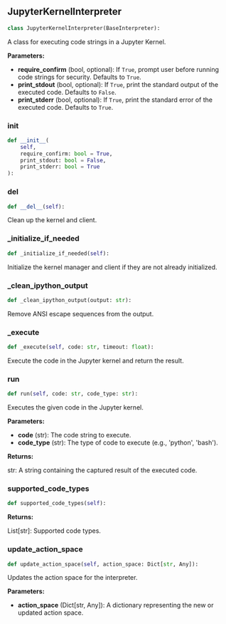 <a id="camel.interpreters.ipython_interpreter"></a>

<a id="camel.interpreters.ipython_interpreter.JupyterKernelInterpreter"></a>

## JupyterKernelInterpreter

```python
class JupyterKernelInterpreter(BaseInterpreter):
```

A class for executing code strings in a Jupyter Kernel.

**Parameters:**

- **require_confirm** (bool, optional): If `True`, prompt user before running code strings for security. Defaults to `True`.
- **print_stdout** (bool, optional): If `True`, print the standard output of the executed code. Defaults to `False`.
- **print_stderr** (bool, optional): If `True`, print the standard error of the executed code. Defaults to `True`.

<a id="camel.interpreters.ipython_interpreter.JupyterKernelInterpreter.__init__"></a>

### __init__

```python
def __init__(
    self,
    require_confirm: bool = True,
    print_stdout: bool = False,
    print_stderr: bool = True
):
```

<a id="camel.interpreters.ipython_interpreter.JupyterKernelInterpreter.__del__"></a>

### __del__

```python
def __del__(self):
```

Clean up the kernel and client.

<a id="camel.interpreters.ipython_interpreter.JupyterKernelInterpreter._initialize_if_needed"></a>

### _initialize_if_needed

```python
def _initialize_if_needed(self):
```

Initialize the kernel manager and client if they are not already
initialized.

<a id="camel.interpreters.ipython_interpreter.JupyterKernelInterpreter._clean_ipython_output"></a>

### _clean_ipython_output

```python
def _clean_ipython_output(output: str):
```

Remove ANSI escape sequences from the output.

<a id="camel.interpreters.ipython_interpreter.JupyterKernelInterpreter._execute"></a>

### _execute

```python
def _execute(self, code: str, timeout: float):
```

Execute the code in the Jupyter kernel and return the result.

<a id="camel.interpreters.ipython_interpreter.JupyterKernelInterpreter.run"></a>

### run

```python
def run(self, code: str, code_type: str):
```

Executes the given code in the Jupyter kernel.

**Parameters:**

- **code** (str): The code string to execute.
- **code_type** (str): The type of code to execute (e.g., 'python', 'bash').

**Returns:**

  str: A string containing the captured result of the
executed code.

<a id="camel.interpreters.ipython_interpreter.JupyterKernelInterpreter.supported_code_types"></a>

### supported_code_types

```python
def supported_code_types(self):
```

**Returns:**

  List[str]: Supported code types.

<a id="camel.interpreters.ipython_interpreter.JupyterKernelInterpreter.update_action_space"></a>

### update_action_space

```python
def update_action_space(self, action_space: Dict[str, Any]):
```

Updates the action space for the interpreter.

**Parameters:**

- **action_space** (Dict[str, Any]): A dictionary representing the new or updated action space.
